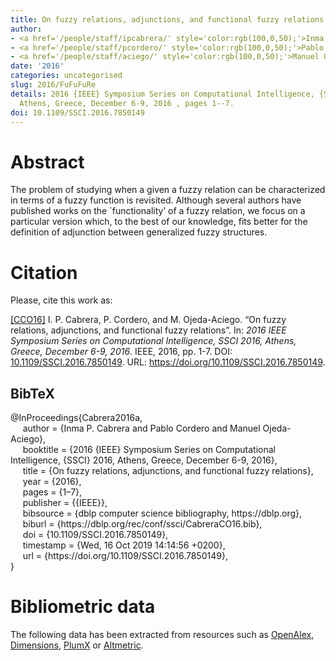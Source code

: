 ```yaml
---
title: On fuzzy relations, adjunctions, and functional fuzzy relations
author:
- <a href='/people/staff/ipcabrera/' style='color:rgb(100,0,50);'>Inma P. Cabrera</a>
- <a href='/people/staff/pcordero/' style='color:rgb(100,0,50);'>Pablo Cordero</a>
- <a href='/people/staff/aciego/' style='color:rgb(100,0,50);'>Manuel Ojeda-Aciego</a>
date: '2016'
categories: uncategorised
slug: 2016/FuFuFuRe
details: 2016 {IEEE} Symposium Series on Computational Intelligence, {SSCI} 2016,
  Athens, Greece, December 6-9, 2016 , pages 1--7.
doi: 10.1109/SSCI.2016.7850149
---
```




# Abstract


The problem of studying when a given a fuzzy relation can be characterized in terms of a fuzzy function is revisited. Although several authors have published works on the `functionality' of a fuzzy relation, we focus on a particular version which, to the best of our knowledge, fits better for the definition of adjunction between generalized fuzzy structures.








# Citation
Please, cite this work as:


<a name=bib-Cabrera2016a></a>[[CCO16]](#cite-Cabrera2016a) I. P. Cabrera, P. Cordero, and M. Ojeda-Aciego. “On fuzzy relations, adjunctions, and functional fuzzy relations”. In: _2016 IEEE Symposium Series on Computational Intelligence, SSCI 2016, Athens, Greece, December 6-9, 2016_. IEEE, 2016, pp. 1-7. DOI: [10.1109/SSCI.2016.7850149](https://doi.org/10.1109%2FSSCI.2016.7850149). URL: [https://doi.org/10.1109/SSCI.2016.7850149](https://doi.org/10.1109/SSCI.2016.7850149).

::: {.callout-note appearance="minimal" collapse=true}

## BibTeX

@InProceedings{Cabrera2016a,<br>&nbsp;&nbsp;&nbsp;&nbsp;  author = {Inma P. Cabrera and Pablo Cordero and Manuel Ojeda-Aciego},<br>&nbsp;&nbsp;&nbsp;&nbsp;  booktitle = {2016 {IEEE} Symposium Series on Computational Intelligence, {SSCI} 2016, Athens, Greece, December 6-9, 2016},<br>&nbsp;&nbsp;&nbsp;&nbsp;  title = {On fuzzy relations, adjunctions, and functional fuzzy relations},<br>&nbsp;&nbsp;&nbsp;&nbsp;  year = {2016},<br>&nbsp;&nbsp;&nbsp;&nbsp;  pages = {1--7},<br>&nbsp;&nbsp;&nbsp;&nbsp;  publisher = {{IEEE}},<br>&nbsp;&nbsp;&nbsp;&nbsp;  bibsource = {dblp computer science bibliography, https://dblp.org},<br>&nbsp;&nbsp;&nbsp;&nbsp;  biburl = {https://dblp.org/rec/conf/ssci/CabreraCO16.bib},<br>&nbsp;&nbsp;&nbsp;&nbsp;  doi = {10.1109/SSCI.2016.7850149},<br>&nbsp;&nbsp;&nbsp;&nbsp;  timestamp = {Wed, 16 Oct 2019 14:14:56 +0200},<br>&nbsp;&nbsp;&nbsp;&nbsp;  url = {https://doi.org/10.1109/SSCI.2016.7850149},<br>}

:::



# Bibliometric data


The following data has been extracted from resources such as [OpenAlex](https://openalex.org/), [Dimensions](https://app.dimensions.ai/), [PlumX](https://www.elsevier.com/insights/metrics/plumx) or [Altmetric](https://www.altmetric.com/).

<div style="display: flex; justify-content: center; align-items: center; height: 100%;">
<span class="__dimensions_badge_embed__" data-doi="10.1109/SSCI.2016.7850149" data-legend="always"></span></div><script async src="https://badge.dimensions.ai/badge.js" charset="utf-8"></script>

<div style="display: flex; justify-content: center; align-items: center; height: 100%;">
<a href="https://plu.mx/plum/a/?doi=10.1109/SSCI.2016.7850149" class="plumx-details" data-site="plum" data-hide-when-empty="true">On fuzzy relations, adjunctions, and functional fuzzy relations</a></div>

<div style="display: flex; justify-content: center; align-items: center; height: 100%;">
<script type="text/javascript" src="https://d1bxh8uas1mnw7.cloudfront.net/assets/embed.js"></script><div data-badge-type="medium-donut" class="altmetric-embed" data-badge-details="right" data-doi="10.1109/SSCI.2016.7850149"></div></div>


## Cites

The following graph plots the number of cites received by this work from its publication, on a yearly basis.

```r
#| echo: false
#| results: asis
#| warning: false
#| message: false
source(here::here('scripts', 'manage_publications.R'))
df <- readRDS('citation_history.rds')
plot_citation_history(df)
```



## Papers citing this work

The following is a non-exhaustive list of papers that cite this work:


<a name=bib-Cabrera_2017></a>[[1]](#cite-Cabrera_2017) I. P. Cabrera, P. Cordero, and M. Ojeda-Aciego. “Towards relational fuzzy adjunctions”. In: _2017 IEEE International Conference on Fuzzy Systems (FUZZ-IEEE)_. IEEE, Jul. 2017, p. 1–5. DOI: [10.1109/fuzz-ieee.2017.8015677](https://doi.org/10.1109%2Ffuzz-ieee.2017.8015677). URL: [http://dx.doi.org/10.1109/fuzz-ieee.2017.8015677](http://dx.doi.org/10.1109/fuzz-ieee.2017.8015677).

<a name=bib-Cabrera_20171></a>[[2]](#cite-Cabrera_20171) I. Cabrera, P. Cordero, and M. Ojeda-Aciego. “Galois connections in computational intelligence: A short survey”. In: _2017 IEEE Symposium Series on Computational Intelligence (SSCI)_. IEEE, Nov. 2017, p. 1–7. DOI: [10.1109/ssci.2017.8285310](https://doi.org/10.1109%2Fssci.2017.8285310). URL: [http://dx.doi.org/10.1109/ssci.2017.8285310](http://dx.doi.org/10.1109/ssci.2017.8285310).

